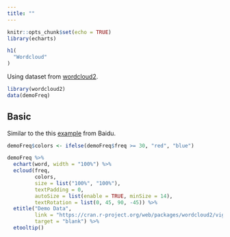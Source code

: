 ```yaml
---
title: ""
---
```


```r
knitr::opts_chunk$set(echo = TRUE)
library(echarts)
```

<main>
<div class = "container">

```r
h1(
  "Wordcloud"
)
```

Using dataset from [wordcloud2](https://github.com/Lchiffon/wordcloud2).

```r
library(wordcloud2)
data(demoFreq)
```

## Basic

Similar to the this [example](http://echarts.baidu.com/echarts2/doc/example/wordCloud.html#-en) from Baidu.

```r
demoFreq$colors <- ifelse(demoFreq$freq >= 30, "red", "blue")

demoFreq %>% 
  echart(word, width = "100%") %>% 
  ecloud(freq, 
         colors,
         size = list("100%", "100%"), 
         textPadding = 0,
         autoSize = list(enable = TRUE, minSize = 14),
         textRotation = list(0, 45, 90, -45)) %>% 
  etitle("Demo Data", 
         link = "https://cran.r-project.org/web/packages/wordcloud2/vignettes/wordcloud.html",
         target = "blank") %>% 
  etooltip()
```

</div>
</main>
